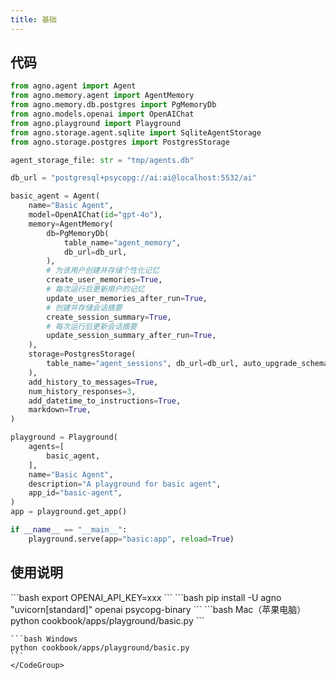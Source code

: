 ```yaml
---
title: 基础
---
```

## 代码

```python cookbook/apps/playground/basic.py 
from agno.agent import Agent
from agno.memory.agent import AgentMemory
from agno.memory.db.postgres import PgMemoryDb
from agno.models.openai import OpenAIChat
from agno.playground import Playground
from agno.storage.agent.sqlite import SqliteAgentStorage
from agno.storage.postgres import PostgresStorage

agent_storage_file: str = "tmp/agents.db"

db_url = "postgresql+psycopg://ai:ai@localhost:5532/ai"

basic_agent = Agent(
    name="Basic Agent",
    model=OpenAIChat(id="gpt-4o"),
    memory=AgentMemory(
        db=PgMemoryDb(
            table_name="agent_memory",
            db_url=db_url,
        ),
        # 为该用户创建并存储个性化记忆
        create_user_memories=True,
        # 每次运行后更新用户的记忆
        update_user_memories_after_run=True,
        # 创建并存储会话摘要
        create_session_summary=True,
        # 每次运行后更新会话摘要
        update_session_summary_after_run=True,
    ),
    storage=PostgresStorage(
        table_name="agent_sessions", db_url=db_url, auto_upgrade_schema=True
    ),
    add_history_to_messages=True,
    num_history_responses=3,
    add_datetime_to_instructions=True,
    markdown=True,
)

playground = Playground(
    agents=[
        basic_agent,
    ],
    name="Basic Agent",
    description="A playground for basic agent",
    app_id="basic-agent",
)
app = playground.get_app()

if __name__ == "__main__":
    playground.serve(app="basic:app", reload=True)

```

## 使用说明

<Steps>
  <Snippet file="create-venv-step.mdx" />

  <Step title="设置您的 API 密钥">
    ```bash
    export OPENAI_API_KEY=xxx
    ```
  </Step>

  <Step title="安装库">
    ```bash
    pip install -U agno "uvicorn[standard]" openai psycopg-binary
    ```
  </Step>

  <Step title="运行智能体">
    <CodeGroup>
    ```bash Mac（苹果电脑）
    python cookbook/apps/playground/basic.py
    ```

    ```bash Windows
    python cookbook/apps/playground/basic.py
    ```
    </CodeGroup>
  </Step>
</Steps>